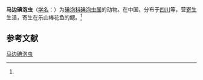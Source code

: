 {{Speciesbox
| name = 马边碘泡虫
| status = 
| status_system = 
| image = 
| genus = Myxobolus
| species = mapienensis
| authority = (Ma, 1998)<ref name='id9553'>{{cite web| url =http://www.bioinfo.cn/db05/BjdwSpecies.php?action=view&id=9553| title =马边碘泡虫| work =《中国动物物种编目数据库》| publisher =中国科学院微生物研究所| author =中国科学院动物研究所| accessdate =2009-04-16| deadurl =yes| archiveurl =https://web.archive.org/web/20160305093332/http://www.bioinfo.cn/db05/BjdwSpecies.php?action=view&id=9553| archivedate =2016-03-05}}</ref>
}}

'''马边碘泡虫'''（[[学名|学名]]：{{lang|la|''Myxobolus mapienensis''}}）为[[碘泡科|碘泡科]][[碘泡虫属|碘泡虫属]]的动物。在中国，分布于[[四川|四川]]等，营[[寄生|寄生]]生活，寄生在乐山棒花鱼的鳃。<ref name='id9553'/>

== 参考文献 ==
{{reflist}}

{{Wikispecies|Myxobolus mapienensis}}

[[Category:碘泡虫属|马边碘泡虫]]


{{Cnidarian-stub}}